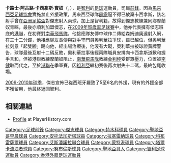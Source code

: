 {{Infobox Football biography
 | playername = 卡西拿斯
 | image = 
 | fullname = Carlos Arturo Cáceres Pino
 | height = {{height|m=1.84}}
 | nickname = 
 | dateofbirth = {{birth date and age|1977|04|28|df=y}}
 | cityofbirth = [[聖地亞哥_(智利)|聖地牙哥]]
 | countryofbirth = [[智利|智利]]
 | currentclub  = {{tsl|en|Provincial Osorno||奧索爾諾}}
 | clubnumber = 
 | position = [[前鋒_(足球)|前鋒]]
 | youthyears = 
 | youthclubs = 
 | years = 1994–98<br /><br /><br />2002<br />2002<br />2003<br />2003<br />2003<br />2004<br />2004<br />2004<br />2005<br />2006<br />2007<br />2007–08<br />2009<br />2009-
 | clubs = {{tsl|en|Provincial Osorno||奧索爾諾}}<br />[[特木科體育俱樂部|特穆科體育隊]]<br />[[安托法加斯塔體育俱樂部|安托法加斯塔]]<br />[[聖地亞哥早晨體育俱樂部|聖地亞哥早晨]]<br />[[科布雷薩爾體育俱樂部|科布雷索]]<br />[[基亞帕斯足球會|賈奎斯]]<br />[[卡拉雷聯體育會|卡拉雷聯]]<br />[[艾斯潘諾拉聯合體育俱樂部|艾斯潘諾拉聯]]<br />[[蒙特港體育俱樂部|蒙特港]]<br />{{tsl|en|Provincial Osorno||奧索爾諾}}<br />[[拉塞雷納體育俱樂部|塞雷那]]<br />[[塔爾卡流浪者體育社會俱樂部|塔爾卡流浪]]<br />[[努布倫斯體育俱樂部|紐柏萊斯]]<br />{{tsl|en|Club Provincial Curicó Unido||克里科}}<br />[[馬來西亞霹靂足球隊|霹靂]]<br />[[傑志體育會|傑志]]<br />{{tsl|en|Provincial Osorno||奧索爾諾}}
 | caps(goals) = <br><br><br><br><br><br>21( 13)<br>11 (2)<br><br>15 (1)<br><br>20 (10)<br>{{0}}17 (3)<br>5 (3)<br>52 (41)<br>11 (11)<br>11(4)
 | nationalyears       = 
 | nationalteam        = 
 | nationalcaps(goals) = 
 | pcupdate = 18 January 2009
}}

'''卡路士·阿古路·卡西拿斯·賓奴'''（'''{{lang|pl|Carlos Arturo Cáceres Pino}}'''，{{bd|1977年|4月28日|catIdx=Carlos Arturo Cáceres Pino}}），是[[智利|智利]]的[[足球|足球]]運動員，司職[[前鋒_(足球)|前鋒]]。因為[[馬來西亞足球協會|馬來西亞足球協會]]實施禁止外援政策，馬來西亞球隊[[馬來西亞霹靂足球隊|霹靂]]逼不得已放棄卡西拿斯，該名射手曾在[[亞洲足協盃|亞洲足協盃]]對傑志射入兩球，加上是智利籍，故得到傑志教練兼同鄉摩蘭奴青睞，最後亦順利加盟傑志，在[[2009年賀歲盃足球賽|2009年賀歲盃足球賽]]中，他亦代表擁有傑志班底的[[香港聯賽選手隊|港聯]]，在初賽對[[南華飛馬隊|南華飛馬隊]]，他接應隊友傳中球作二傳給森姆迪奧遠射入網，在三十二分鐘，他接應隊友長傳與對手守門員奧利華拉爭球，雖已越位，但奧利華拉刻意「起雙腳」踢向他，經出場治療後，他沒有大礙，奧利華拉被球證黃牌警告，球隊最後互射十二碼反敗，奧利華拉事後經兩隊職員安排向卡西拿斯道歉和握手言和，但被港聯教練摩蘭奴阻止，[[南華飛馬隊|南華飛馬隊]]教練[[金判坤|金判坤]]受群眾壓力，位置被[[李健|李健]]取而代之，至於[[香港聯賽選手隊|港聯]]在季軍賽，因[[祖利亞|祖利亞]]繼初賽後再次射失十二碼，最終包尾收場。

[[2009-2010年球季|2009-2010年球季]]，傑志宣佈已從西班牙羅致了5至6名的外援，現有的外援全部不獲留用，他最終返回智利。
== 相關連結 ==
* [http://www.playerhistory.com/player/55820/ Profile] {{Wayback|url=http://www.playerhistory.com/player/55820/ |date=20160306225534 }} at PlayerHistory.com

{{DEFAULTSORT:Caceres, Carlos Arturo}}

[[Category:足球前鋒|Category:足球前鋒]]
[[Category:傑志球員|Category:傑志球員]]
[[Category:特木科球員|Category:特木科球員]]
[[Category:聖地亞哥早晨球員|Category:聖地亞哥早晨球員]]
[[Category:安托法加斯塔球員|Category:安托法加斯塔球員]]
[[Category:拉塞雷納球員|Category:拉塞雷納球員]]
[[Category:科布雷薩爾球員|Category:科布雷薩爾球員]]
[[Category:艾斯潘諾拉聯合球員|Category:艾斯潘諾拉聯合球員]]
[[Category:蒙特港球員|Category:蒙特港球員]]
[[Category:塔爾卡流浪者球員|Category:塔爾卡流浪者球員]]
[[Category:努布倫斯球員|Category:努布倫斯球員]]
[[Category:聖地亞哥人|Category:聖地亞哥人]]
[[Category:智利足球運動員|Category:智利足球運動員]]
[[Category:香港外籍足球運動員|Category:香港外籍足球運動員]]